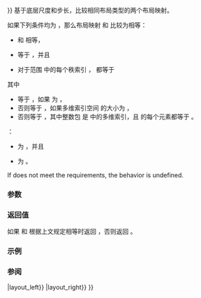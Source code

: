 {{title|operator{{==}}{{dsc small|(std::layout_stride::mapping)}}}}
{{cpp/container/mdspan/layout_stride/mapping/navbar}}
{{ddcl|since=c++23|1=
template&lt; class OtherMapping &gt;
friend constexpr bool operator==( const mapping&amp; lhs, 
                                  const OtherMapping&amp; rhs ) noexcept;
}}
基于底层尺度和步长，比较相同布局类型的两个布局映射。

如果下列条件均为 {{c|true}}，那么布局映射 {{c|lhs}} 和 {{c|rhs}} 比较为相等：
* {{c|lhs.extents()}} 和 {{c|rhs.extents()}} 相等，
* {{c|OFFSET(rhs)}} 等于 {{c|0}}，并且
* 对于范围 {{range|0|lhs.extents().rank()}} 中的每个秩索引 {{c|r}}，{{c|lhs.stride(r)}} 都等于 {{c|rhs.stride(r)}}
其中 {{c|OFFSET(rhs)}}
* 等于 {{c|rhs()}}，如果 {{c|rhs.extents().rank()}} 为 {{c|0}}，
* 否则等于 {{c|0}}，如果多维索引空间 {{c|rhs.extents()}} 的大小为 {{c|0}}，
* 否则等于 {{c|rhs(z...)}}，其中整数包 {{c|z}} 是 {{c|rhs.extents()}} 中的多维索引，且 {{c|z}} 的每个元素都等于 {{c|0}}。

{{cpp/enable_if|1=以下约束条件均被满足：
* {{box/core|{{lti|cpp/named_req/LayoutMapping#layout-mapping-alike|layout-mapping-alike}}{{nbsp|1}}{{c/core|&lt;OtherMapping&gt;}}}} 被满足}}：
* {{c|1=rank_ == OtherMapping::extents_type::rank()}} 为 {{c|true}}，并且
* {{c|OtherMapping::is_always_strided()}} 为 {{c|true}}。
{{petty|（{{lti|cpp/container/mdspan/layout_stride/mapping#成员常量|rank_}} 是 {{c/core|std::layout_stride::mapping}} 中定义的仅用于阐释的静态成员常量。）}}

If {{tt|OtherMapping}} does not meet the {{named req|LayoutMapping}} requirements, the behavior is undefined.

===参数===
{{par begin}}
{{par|lhs, rhs|要比较尺度和步长的布局映射}}
{{par end}}

===返回值===
如果 {{c|lhs}} 和 {{c|rhs}} 根据上文规定相等时返回 {{c|true}}，否则返回 {{c|false}}。

===示例===
{{example}}

===参阅===
{{dsc begin}}
{{dsc inc|cpp/container/mdspan/layout_mapping/dsc operator{{==}}|layout_left}}
{{dsc inc|cpp/container/mdspan/layout_mapping/dsc operator{{==}}|layout_right}}
{{dsc inc|cpp/container/mdspan/extents/dsc operator{{==}}}}
{{dsc end}}

{{langlinks|de|en|es|ja|ru}}